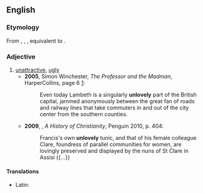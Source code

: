 ==English==

===Etymology===
From {{inh|en|enm|unlovely}}, {{m|enm|onlovely}}, {{m|enm|unlovelich}}, equivalent to {{af|en|un-|lovely}}.

===Adjective===
{{en-adj|er}}

# [[unattractive]], [[ugly]]
#* '''2005''', Simon Winchester, ''The Professor and the Madman'', HarperCollins, page 6 [http://books.google.com/books?id=mSlgn03zAroC&pg=PT11&dq=simon+winchester+unlovely&hl=en&ei=WCI8TsbBCcGGsgKy2-T2Dw&sa=X&oi=book_result&ct=result&resnum=1&ved=0CC0Q6AEwAA#v=onepage&q&f=false]:
#*: Even today Lambeth is a singularly '''unlovely''' part of the British capital, jammed anonymously between the great fan of roads and railway lines that take commuters in and out of the city center from the southern counties.
#* '''2009''', {{w|Diarmaid MacCulloch}}, ''A History of Christianity'', Penguin 2010, p. 404:
#*: Francis's own '''unlovely''' tunic, and that of his female colleague Clare, foundress of parallel communities for women, are lovingly preserved and displayed by the nuns of St Clare in Assisi {{...}}

====Translations====
{{trans-top|unattractive}}
* Latin: {{t|la|invenustus}}
{{trans-mid}}
{{trans-bottom}}